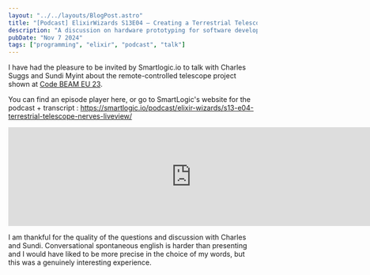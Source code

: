 ```yaml
---
layout: "../../layouts/BlogPost.astro"
title: "[Podcast] ElixirWizards S13E04 — Creating a Terrestrial Telescope using Nerves & LiveView"
description: "A discussion on hardware prototyping for software developers, hosted by SmartLogic"
pubDate: "Nov 7 2024"
tags: ["programming", "elixir", "podcast", "talk"]
---
```


I have had the pleasure to be invited by Smartlogic.io to talk with Charles Suggs and Sundi Myint about the remote-controlled telescope project shown at [Code BEAM EU 23](https://lucassifoni.info/blog/prototyping-elixir-telescope-code-beam/).

You can find an episode player here, or go to SmartLogic's website for the podcast + transcript : https://smartlogic.io/podcast/elixir-wizards/s13-e04-terrestrial-telescope-nerves-liveview/

<iframe src="https://player.fireside.fm/v2/IAs5ixts+LhCaH77P?theme=dark" width="740" height="200" frameborder="0" scrolling="no"></iframe>

I am thankful for the quality of the questions and discussion with Charles and Sundi. Conversational spontaneous english is harder than presenting and I would have liked to be more precise in the choice of my words, but this was a genuinely interesting experience.
